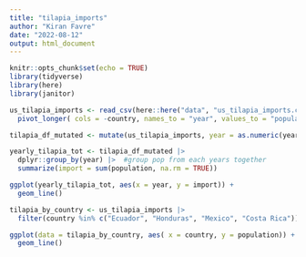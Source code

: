 ```yaml
---
title: "tilapia_imports"
author: "Kiran Favre"
date: "2022-08-12"
output: html_document
---
```


```r
knitr::opts_chunk$set(echo = TRUE)
library(tidyverse)
library(here)
library(janitor)
```

```r
us_tilapia_imports <- read_csv(here::here("data", "us_tilapia_imports.csv")) |> 
  pivot_longer( cols = -country, names_to = "year", values_to = "population") 

```

```r
tilapia_df_mutated <- mutate(us_tilapia_imports, year = as.numeric(year))
```

```r
yearly_tilapia_tot <- tilapia_df_mutated |>
  dplyr::group_by(year) |>  #group pop from each years together
  summarize(import = sum(population, na.rm = TRUE))
```

```r
ggplot(yearly_tilapia_tot, aes(x = year, y = import)) +
  geom_line()
```

```r
tilapia_by_country <- us_tilapia_imports |> 
  filter(country %in% c("Ecuador", "Honduras", "Mexico", "Costa Rica"))

ggplot(data = tilapia_by_country, aes( x = country, y = population)) +
  geom_line()
```


